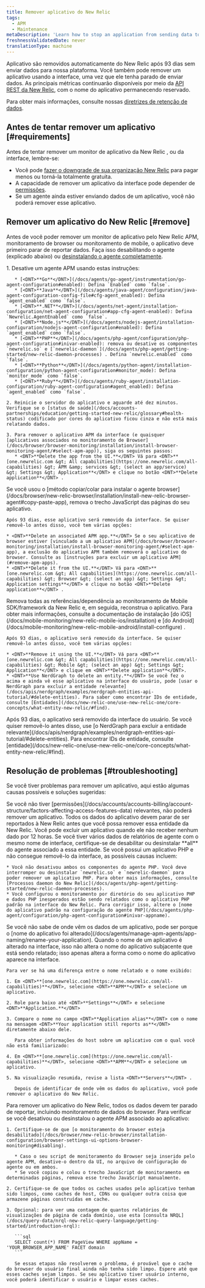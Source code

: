 ```yaml
---
title: Remover aplicativo do New Relic
tags:
  - APM
  - Maintenance
metaDescription: 'Learn how to stop an application from sending data to New Relic, and how to remove it from the UI.'
freshnessValidatedDate: never
translationType: machine
---
```


Aplicativo são removidos automaticamente do New Relic após 93 dias sem enviar dados para nossa plataforma. Você também pode remover um aplicativo usando a interface, uma vez que ele tenha parado de enviar dados. As principais métricas continuarão disponíveis por meio da [API REST da New Relic](/docs/apis/rest-api-v2/getting-started/introduction-new-relic-rest-api-v2), com o nome do aplicativo permanecendo reservado.

Para obter mais informações, consulte nossas [diretrizes de retenção de dados](/docs/accounts/accounts/data-management/overview-data-retention-components#apm).

## Antes de tentar remover um aplicativo [#requirements]

Antes de tentar remover um monitor de aplicativo da New Relic <InlinePopover type="apm" />, <InlinePopover type="browser" />ou <InlinePopover type="mobile" />da interface, lembre-se:

* Você pode [fazer o downgrade de sua organização New Relic](/docs/accounts/accounts-billing/account-setup/downgradecancel-account) para pagar menos ou torná-la totalmente gratuita.
* A capacidade de remover um aplicativo da interface pode depender de [permissões](/docs/accounts/accounts-billing/account-structure/factors-affecting-access-features-data/#user-permissions).
* Se um agente ainda estiver enviando dados de um aplicativo, você não poderá remover esse aplicativo.

## Remover um aplicativo do New Relic [#remove]

Antes de você poder remover um monitor de aplicativo pelo New Relic APM, monitoramento de browser ou monitoramento de mobile, o aplicativo deve primeiro parar de reportar dados. Faça isso desabilitando o agente (explicado abaixo) ou [desinstalando o agente completamente](/docs/agents/manage-apm-agents/installation/uninstall-agent).

<CollapserGroup>
  <Collapser id="remove-apm-apps" title="Aplicativo APM">
    1. Desative um agente APM usando estas instruções:

       * [<DNT>**Go**</DNT>](/docs/agents/go-agent/instrumentation/go-agent-configuration#enabled): Defina `Enabled` como `false`.
       * [<DNT>**Java**</DNT>](/docs/agents/java-agent/configuration/java-agent-configuration-config-file#cfg-agent_enabled): Defina `agent_enabled` como `false`.
       * [<DNT>**.NET**</DNT>](/docs/agents/net-agent/installation-configuration/net-agent-configuration#app-cfg-agent-enabled): Defina `Newrelic.AgentEnabled` como `false`.
       * [<DNT>**Node.js**</DNT>](/docs/agents/nodejs-agent/installation-configuration/nodejs-agent-configuration#enabled): Defina `agent_enabled` como `false`.
       * [<DNT>**PHP**</DNT>](/docs/agents/php-agent/configuration/php-agent-configuration#inivar-enabled): remova ou desative os componentes `newrelic.so` e [`newrelic-daemon`](/docs/agents/php-agent/getting-started/new-relic-daemon-processes) . Defina `newrelic.enabled` como `false`.
       * [<DNT>**Python**</DNT>](/docs/agents/python-agent/installation-configuration/python-agent-configuration#monitor_mode): Defina `monitor_mode` como `false`.
       * [<DNT>**Ruby**</DNT>](/docs/agents/ruby-agent/installation-configuration/ruby-agent-configuration#agent_enabled): Defina `agent_enabled` como `false`.

    2. Reinicie o servidor do aplicativo e aguarde até dez minutos. Verifique se o [status de saúde](/docs/accounts-partnerships/education/getting-started-new-relic/glossary#health-status) codificado por cores do aplicativo ficou cinza e não está mais relatando dados.

    3. Para remover o aplicativo APM da interface (e quaisquer [aplicativos associados no monitoramento de Browser](/docs/browser/browser-monitoring/installation/install-browser-monitoring-agent/#select-apm-app)), siga os seguintes passos:
       * <DNT>**Delete the app from the UI.**</DNT> Vá para <DNT>**[one.newrelic.com &gt; All capabilities](https://one.newrelic.com/all-capabilities) &gt; APM &amp; services &gt; (select an app/service) &gt; Settings &gt; Application**</DNT> e clique no botão <DNT>**Delete application**</DNT> .
  </Collapser>

  <Collapser id="remove-browser-apps" title="Browser">
    Se você usou o [método copiar/colar para instalar o agente browser](/docs/browser/new-relic-browser/installation/install-new-relic-browser-agent#copy-paste-app), remova o trecho JavaScript das páginas do seu aplicativo.

    Após 93 dias, esse aplicativo será removido da interface. Se quiser removê-lo antes disso, você tem várias opções:

    * <DNT>**Delete an associated APM app.**</DNT> Se o seu aplicativo de browser estiver [vinculado a um aplicativo APM](/docs/browser/browser-monitoring/installation/install-browser-monitoring-agent/#select-apm-app), a exclusão do aplicativo APM também removerá o aplicativo do browser. Consulte as [instruções para excluir um aplicativo APM](#remove-apm-apps).
    * <DNT>**Delete it from the UI.**</DNT> Vá para <DNT>**[one.newrelic.com &gt; All capabilities](https://one.newrelic.com/all-capabilities) &gt; Browser &gt; (select an app) &gt; Settings &gt; Application settings**</DNT> e clique no botão <DNT>**Delete application**</DNT> .
  </Collapser>

  <Collapser id="remove-mobile-apps" title="Mobile">
    Remova todas as referências/dependência ao monitoramento de Mobile SDK/framework da New Relic e, em seguida, reconstrua o aplicativo. Para obter mais informações, consulte a documentação de instalação [do iOS](/docs/mobile-monitoring/new-relic-mobile-ios/installation) e [do Android](/docs/mobile-monitoring/new-relic-mobile-android/install-configure) .

    Após 93 dias, o aplicativo será removido da interface. Se quiser removê-lo antes disso, você tem várias opções:

    * <DNT>**Remove it using the UI.**</DNT> Vá para <DNT>**[one.newrelic.com &gt; All capabilities](https://one.newrelic.com/all-capabilities) &gt; Mobile &gt; (select an app) &gt; Settings &gt; Application**</DNT> e clique em <DNT>**Delete application**</DNT>.
    * <DNT>**Use NerdGraph to delete an entity.**</DNT> Se você fez o acima e ainda vê esse aplicativo na interface do usuário, pode [usar o NerdGraph para excluir a entidade relevante](/docs/apis/nerdgraph/examples/nerdgraph-entities-api-tutorial/#delete-entities). Para saber como encontrar IDs de entidade, consulte [Entidades](/docs/new-relic-one/use-new-relic-one/core-concepts/what-entity-new-relic/#find).
  </Collapser>

  <Collapser id="remove-otel-apps" title="OpenTelemetry">
    Após 93 dias, o aplicativo será removido da interface do usuário. Se você quiser removê-lo antes disso, use [o NerdGraph para excluir a entidade relevante](/docs/apis/nerdgraph/examples/nerdgraph-entities-api-tutorial/#delete-entities). Para encontrar IDs de entidade, consulte [entidade](/docs/new-relic-one/use-new-relic-one/core-concepts/what-entity-new-relic/#find).
  </Collapser>
</CollapserGroup>

## Resolução de problemas [#troubleshooting]

Se você tiver problemas para remover um aplicativo, aqui estão algumas causas possíveis e soluções sugeridas:

<CollapserGroup>
  <Collapser id="not-owner-admin" title="Você não tem permissões">
    Se você não tiver [permissões](/docs/accounts/accounts-billing/account-structure/factors-affecting-access-features-data) relevantes, não poderá remover um aplicativo.
  </Collapser>

  <Collapser id="wait-longer" title="Você não esperou o suficiente">
    Todos os dados do aplicativo devem parar de ser reportados à New Relic antes que você possa remover essa entidade da New Relic. Você pode excluir um aplicativo quando ele não receber nenhum dado por 12 horas.
  </Collapser>

  <Collapser id="agents-not-disabled" title="Nem todos os agentes estão desabilitados">
    Se você tiver vários dados de relatórios de agente com o mesmo nome de interface, certifique-se de desabilitar ou desinstalar <DNT>**all**</DNT> do agente associado a essa entidade.
  </Collapser>

  <Collapser id="php-issues" title="Você tem problemas para remover seu aplicativo PHP">
    Se você possui um aplicativo PHP e não consegue removê-lo da interface, as possíveis causas incluem:

    * Você não desativou ambos os componentes do agente PHP. Você deve interromper ou desinstalar `newrelic.so` e `newrelic-daemon` para poder remover um aplicativo PHP. Para obter mais informações, consulte [Processos daemon do New Relic](/docs/agents/php-agent/getting-started/new-relic-daemon-processes).
    * Você configurou o monitoramento por diretório do seu aplicativo PHP e dados PHP inesperados estão sendo relatados como o aplicativo PHP padrão na interface do New Relic. Para corrigir isso, altere o [nome do aplicativo padrão na configuração do agente PHP](/docs/agents/php-agent/configuration/php-agent-configuration#inivar-appname).
  </Collapser>

  <Collapser id="name-confusion" title="Você não sabe de onde vêm os dados do aplicativo">
    Se você não sabe de onde vêm os dados de um aplicativo, pode ser porque o [nome do aplicativo foi alterado](/docs/agents/manage-apm-agents/app-naming/rename-your-application). Quando o nome de um aplicativo é alterado na interface, isso não altera o nome do aplicativo subjacente que está sendo relatado; isso apenas altera a forma como o nome do aplicativo aparece na interface.

    Para ver se há uma diferença entre o nome relatado e o nome exibido:

    1. Em <DNT>**[one.newrelic.com](https://one.newrelic.com/all-capabilities)**</DNT>, selecione <DNT>**APM**</DNT> e selecione um aplicativo.

    2. Role para baixo até <DNT>**Settings**</DNT> e selecione <DNT>**Application.**</DNT>

    3. Compare o nome no campo <DNT>**Application alias**</DNT> com o nome na mensagem <DNT>**Your application still reports as**</DNT> diretamente abaixo dele.

       Para obter informações do host sobre um aplicativo com o qual você não está familiarizado:

    4. Em <DNT>**[one.newrelic.com](https://one.newrelic.com/all-capabilities)**</DNT>, selecione <DNT>**APM**</DNT> e selecione um aplicativo.

    5. Na visualização resumida, revise a lista <DNT>**Servers**</DNT> .

       Depois de identificar de onde vêm os dados do aplicativo, você pode remover o aplicativo do New Relic.
  </Collapser>

  <Collapser id="browser-reporting" title="Os dados do browser ainda estão sendo reportados">
    Para remover um aplicativo do New Relic, todos os dados devem ter parado de reportar, incluindo monitoramento de dados do browser. Para verificar se você desativou ou desinstalou o agente APM associado ao aplicativo:

    1. Certifique-se de que [o monitoramento do browser esteja desabilitado](/docs/browser/new-relic-browser/installation-configuration/browser-settings-ui-options-browser-monitoring#disabling).

       * Caso o seu script de monitoramento do Browser seja inserido pelo agente APM, desative-o dentro da UI, no arquivo de configuração do agente ou em ambos.
       * Se você copiou e colou o trecho JavaScript de monitoramento em determinadas páginas, remova esse trecho JavaScript manualmente.

    2. Certifique-se de que todos os caches usados pelo aplicativo tenham sido limpos, como caches de host, CDNs ou qualquer outra coisa que armazene páginas construídas em cache.

    3. Opcional: para ver uma contagem de quantos relatórios de visualizações de página de cada domínio, use esta [consulta NRQL](/docs/query-data/nrql-new-relic-query-language/getting-started/introduction-nrql):

       ```sql
       SELECT count(*) FROM PageView WHERE appName = 'YOUR_BROWSER_APP_NAME' FACET domain
       ```

       Se essas etapas não resolverem o problema, é provável que o cache do browser do usuário final ainda não tenha sido limpo. Espere até que esses caches sejam limpos. Se seu aplicativo tiver usuário interno, você poderá identificar o usuário e limpar esses caches.
  </Collapser>
</CollapserGroup>